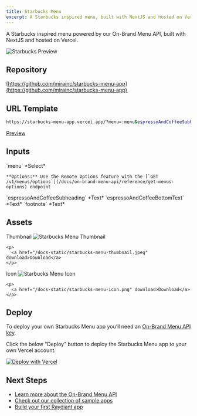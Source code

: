 ```yaml
---
title: Starbucks Menu
excerpt: A Starbucks inspired menu, built with NextJS and hosted on Vercel.
---
```


A Starbucks inspired menu powered by our On-Brand Menu API, built with NextJS and hosted on Vercel.

![Starbucks Preview](/docs-static/starbucks-menu-preview.png)

## Repository

[https://github.com/mirainc/starbucks-menu-app](https://github.com/mirainc/starbucks-menu-app)

## URL Template

```bash
https://starbucks-menu-app.vercel.app/?menu=:menu&espressoAndCoffeeSubheading=:espressoAndCoffeeSubheading&espressoAndCoffeeBottomText=:espressoAndCoffeeBottomText&footnote=:footnote
```

[Preview](https://starbucks-menu-app.vercel.app/?menu=3404a063-2bbe-4473-bb1b-cac3c7e1d14e)

## Inputs

<OptionsTable>
  <OptionTitle>
    `menu`
  </OptionTitle>
  <OptionDescription>
    *Select*

    **Options:** Use the Remote Options feature with the [`GET /v1/menus/options`](/docs/on-brand-menu-api/reference/get-menus-options) endpoint
  </OptionDescription>
  <OptionTitle>
    `espressoAndCoffeeSubheading`
  </OptionTitle>
  <OptionDescription>
    *Text*
  </OptionDescription>
  <OptionTitle>
    `espressoAndCoffeeBottomText`
  </OptionTitle>
  <OptionDescription>
    *Text*
  </OptionDescription>
  <OptionTitle>
    `footnote`
  </OptionTitle>
  <OptionDescription>
    *Text*
  </OptionDescription>
</OptionsTable>

## Assets

<OptionsTable>
  <OptionTitle>
    Thumbnail

  </OptionTitle>
  <OptionDescription>
    <img alt="Starbucks Menu Thumbnail" src="/docs-static/starbucks-menu-thumbnail.jpeg" style={{ maxWidth: 200 }} />

    <p>
      <a href="/docs-static/starbucks-menu-thumbnail.jpeg" download>Download</a>
    </p>
  </OptionDescription>
  <OptionTitle>
    Icon
  </OptionTitle>
  <OptionDescription>
    <img alt="Starbucks Menu Icon" src="/docs-static/starbucks-menu-icon.png" style={{ maxWidth: 40 }} />

    <p>
      <a href="/docs-static/starbucks-menu-icon.png" download>Download</a>
    </p>
  </OptionDescription>
</OptionsTable>



## Deploy

To deploy your own Starbucks Menu app you’ll need an [On-Brand Menu API key](/docs/on-brand-menu-api/api-keys).

Click the below “Deploy" button to deploy the Starbucks Menu app to your own Vercel account.

<a href="https://vercel.com/new/clone?repository-url=https%3A%2F%2Fgithub.com%2Fmirainc%2Fstarbucks-menu-app&env=RAYDIANT_MENU_API_KEY&redirect-url=https%3A%2F%2Fdevelopers.raydiant.com%2Fdocs%2Fget-started%2Fsample-apps%2Fstarbucks-menu">
  <img src="https://vercel.com/button" alt="Deploy with Vercel" />
</a>

## Next Steps

- [Learn more about the On-Brand Menu API](/docs/on-brand-menu-api)
- [Check out our collection of sample apps](/docs/get-started/sample-apps)
- [Build your first Raydiant app](/docs/get-started/build-an-ap)
